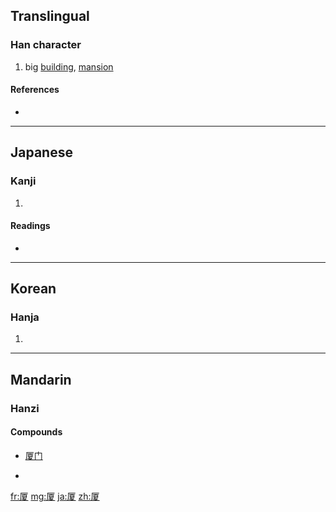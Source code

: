 {{also|廈}}
==Translingual==

===Han character===
{{Han char|rn=27|rad=厂|as=10|sn=12|four=|canj=一一山水 (MMUE)}}

# big [[building]], [[mansion]]

====References====
* {{Han ref|kx=0162.280|dkj=02993|dj=0370.090|hdz=10075.250|uh=53A6|ud=21414}}

----

==Japanese==

===Kanji===
{{ja-kanji|grade=|rs=厂10}}

# {{defn|Japanese}}

====Readings====
* {{ja-readings|on=[[か]] (ka)|kun=[[いえ]] (ie)}}

----

==Korean==

===Hanja===
{{ko-hanja|hangeul=하|rv=ha|mr=ha}}

# {{defn|Korean|sort=厂10}}

----

==Mandarin==

===Hanzi===
{{cmn-hanzi|tra=廈|pin=[[xià]] ([[xia4]]), [[shà]], ([[sha4]])|wg=hsia<sup>4</sup>, sha<sup>4</sup>}}

====Compounds====
* [[厦门]]

* {{defn|Mandarin|sort=厂10}}

[[fr:厦]]
[[mg:厦]]
[[ja:厦]]
[[zh:厦]]